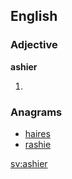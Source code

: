 ==English==

===Adjective===
'''ashier'''

# {{comparative of|ashy}}

===Anagrams===
* [[haires#English|haires]]
* [[rashie#English|rashie]]

[[sv:ashier]]